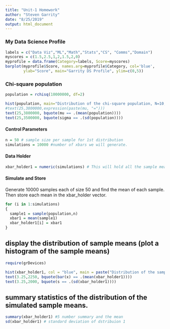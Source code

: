 ```yaml
---
title: "Unit-1 Homework"
author: "Steven Garrity"
date: "8/25/2019"
output: html_document
---
```


### My Data Science Profile
```r
labels = c("Data Viz","ML","Math","Stats","CS", "Comms","Domain")
myscores = c(1.5,2.5,1,2,1.5,2,0)
myprofile = data.frame(Category=labels, Score=myscores)
barplot(myprofile$Score, names.arg=myprofile$Category, col='blue', 
        ylab="Score", main="Garrity DS Profile", ylim=c(0,5))
```

### Chi-square population
```r
population = rchisq(10000000, df=2)
```

```r
hist(population, main="Distribution of the chi-square population, N=10,000,000")
#text(25,3800000,expression(paste(mu, "=")))
text(25,3800000, bquote(mu == .(mean(population))))
text(25,3500000, bquote(sigma == .(sd(population))))
```
#### Control Parameters
```r
n = 50 # sample size per sample for 1st distribution
simulations = 10000 #number of xbars we will generate.
```

#### Data Holder
```r
xbar_holder1 = numeric(simulations) # This will hold all the sample means for the chi-square distribution.
```

#### Simulate and Store
Generate 10000 samples each of size 50 and find the mean of each sample.  Then store each mean in the xbar_holder vector.
```r
for (i in 1:simulations)
{ 
  sample1 = sample(population,n)
  xbar1 = mean(sample1)
  xbar_holder1[i] = xbar1
}
```

## display the distribution of sample means (plot a histogram of the sample means)
```r
require(grDevices)

hist(xbar_holder1, col = "blue", main = paste("Distribution of the sample mean: n = ", n), xlab = "Sample Means", xlim = c(0,4))
text(3.25,2250, bquote(bar(x) == .(mean(xbar_holder1))))
text(3.25,2000, bquote(s == .(sd(xbar_holder1))))
```



## summary statistics of the distribution of the simulated sample means. 
```r
summary(xbar_holder1) #5 number summary and the mean
sd(xbar_holder1) # standard deviation of dstribuion 1
```


